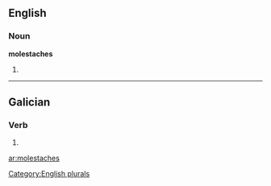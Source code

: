 ==English==

===Noun===
'''molestaches'''

# {{plural of|[[molestache]]}}

[[Category:English plurals]]

----

==Galician==

===Verb===
{{gl-verb-form}}

# {{conjugation of|[[molestar#Galician|molestar]]||2|s|pret|ind}}

[[ar:molestaches]]